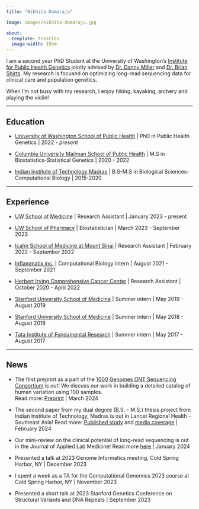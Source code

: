 ```yaml
---
title: "Nikhita Damaraju"

image: images/nikhita-damaraju.jpg

about: 
  template: trestles
  image-width: 15em
---
```


I am a second year PhD Student at the University of Washington's [Institute for Public Health Genetics](https://iphg.biostat.washington.edu/) jointly advised by [Dr. Danny Miller](https://dlmp.uw.edu/faculty/miller) and [Dr. Brian Shirts](https://dlmp.uw.edu/faculty/shirts). My research is focused on optimizing long-read sequencing data for clinical care and population genetics.

When I'm not busy with my research, I enjoy hiking, kayaking, archery and playing the violin!

------------------------------------------------------------------------

## Education

-   [University of Washington School of Public Health](https://sph.washington.edu) \| PhD in Public Health Genetics \| 2022 - *present*

<!-- -->

-   [Columbia University Mailman School of Public Health](https://www.publichealth.columbia.edu) \| M.S in Biostatistics-Statistical Genetics \| 2020 - 2022

-   [Indian Institute of Technology Madras](www.iitm.ac.in) \| B.S-M.S in Biological Sciences-Computational Biology \| 2015-2020

------------------------------------------------------------------------

## Experience

-   [UW School of Medicine](https://www.uwmedicine.org/school-of-medicine) \| Research Assistant \| January 2023 - present

-   [UW School of Pharmacy](https://sop.washington.edu) \| Biostatistician \| March 2023 - September 2023

-   [Icahn School of Medicine at Mount Sinai](https://icahn.mssm.edu) \| Research Assistant \| February 2022 - September 2022

-   [Inflammatix inc.](https://inflammatix.com) \| Computational Biology intern \| August 2021 - September 2021

-   [Herbert Irving Comprehensive Cancer Center](https://www.cancer.columbia.edu) \| Research Assistant \| October 2020 - April 2022

-   [Stanford University School of Medicine](https://med.stanford.edu) \| Summer intern \| May 2019 - August 2019

-   [Stanford University School of Medicine](https://med.stanford.edu) \| Summer intern \| May 2018 - August 2018

-   [Tata Institute of Fundamental Research](https://www.tifr.res.in) \| Summer intern \| May 2017 - August 2017

------------------------------------------------------------------------

## News

-   The first preprint as a part of the [1000 Genomes ONT Sequencing Consortium](https://millerlaboratory.com/1000G-ONT.html) is out! We discuss our work in building a detailed catalog of human variation using 100 samples.\
    Read more: [Preprint](https://pubmed.ncbi.nlm.nih.gov/38496498/) \| March 2024

-   The second paper from my dual degree (B.S. - M.S.) thesis project from Indian Institute of Technology, Madras is out in Lancet Regional Health - Southeast Asia! Read more: [Published study](https://www.thelancet.com/journals/lansea/article/PIIS2772-3682(24)00012-X/fulltext) and [media coverage](https://nikhita-damaraju.github.io/media.html) \| February 2024

-   Our mini-review on the clinical potential of long-read sequencing is out in the Journal of Applied Lab Medicine! Read more [here](https://academic.oup.com/jalm/article/9/1/138/7502994) \| January 2024

-   Presented a talk at 2023 Genome Informatics meeting, Cold Spring Harbor, NY \| December 2023

-   I spent a week as a TA for the Computational Genomics 2023 course at Cold Spring Harbor, NY \| November 2023

-   Presented a short talk at 2023 Stanford Genetics Conference on Structural Variants and DNA Repeats \| September 2023
